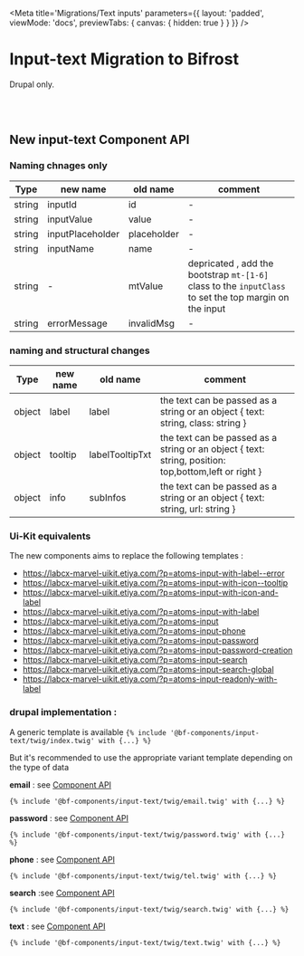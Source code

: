 
<Meta
    title='Migrations/Text inputs'
    parameters={{
        layout: 'padded',
        viewMode: 'docs',
        previewTabs: { canvas: { hidden: true } }
    }}
/>

# Input-text Migration to Bifrost
Drupal only.

<br/><br/>

## New input-text Component API

### Naming chnages  only
Type | new name | old name | comment
----------------- | ----------------- | ----------------- | -----------------
string | inputId | id | -
string | inputValue | value | -
string | inputPlaceholder | placeholder | -
string | inputName | name | -
string | - | mtValue | depricated , add the bootstrap `mt-[1-6]` class to the `inputClass` to set the top margin on the input
string | errorMessage | invalidMsg | -

### naming and structural changes
Type | new name | old name | comment
----------------- | ----------------- | ----------------- | -----------------
object | label | label | the text can be passed as a string or an object  { text: string, class: string }
object | tooltip | labelTooltipTxt | the text can be passed as a string or an object { text: string, position: top,bottom,left or right }
object | info| subInfos | the text can be passed as a string or an object { text: string, url: string }

### Ui-Kit equivalents
The new components aims to replace the following templates :

- https://labcx-marvel-uikit.etiya.com/?p=atoms-input-with-label--error
- https://labcx-marvel-uikit.etiya.com/?p=atoms-input-with-icon--tooltip
- https://labcx-marvel-uikit.etiya.com/?p=atoms-input-with-icon-and-label
- https://labcx-marvel-uikit.etiya.com/?p=atoms-input-with-label
- https://labcx-marvel-uikit.etiya.com/?p=atoms-input
- https://labcx-marvel-uikit.etiya.com/?p=atoms-input-phone
- https://labcx-marvel-uikit.etiya.com/?p=atoms-input-password
- https://labcx-marvel-uikit.etiya.com/?p=atoms-input-password-creation
- https://labcx-marvel-uikit.etiya.com/?p=atoms-input-search
- https://labcx-marvel-uikit.etiya.com/?p=atoms-input-search-global
- https://labcx-marvel-uikit.etiya.com/?p=atoms-input-readonly-with-label

### drupal implementation :

A generic template is available
```{% include '@bf-components/input-text/twig/index.twig' with {...} %} ```

But it's recommended to use the appropriate variant template depending on the type of data

**email** : see [Component API](?path=/docs/components-inputs-with-text--drupal-input-email#email-input-field)
```
{% include '@bf-components/input-text/twig/email.twig' with {...} %}
```

**password** : see [Component API](?path=/docs/components-inputs-with-text--drupal-input-password#password-input-field)
```
{% include '@bf-components/input-text/twig/password.twig' with {...} %}
```

**phone** : see [Component API](?path=/docs/components-inputs-with-text--drupal-input-phone#phone-input-field)
```
{% include '@bf-components/input-text/twig/tel.twig' with {...} %}
```

**search** :see [Component API](?path=/docs/components-inputs-with-text--drupal-input-search#search-input-field)
```
{% include '@bf-components/input-text/twig/search.twig' with {...} %}
```

**text** : see [Component API](?path=/docs/components-inputs-with-text--drupal-input-text#text-input-field)
```
{% include '@bf-components/input-text/twig/text.twig' with {...} %}
```
